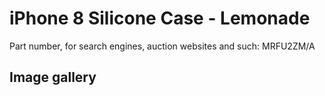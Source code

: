 
# iPhone 8 Silicone Case - Lemonade

Part number, for search engines, auction websites and such: MRFU2ZM/A

## Image gallery

<div style={{ width: "768px" }}>
  <GalleryComponent
    images={[
      {
        original: "/everysource/MRFU2.png",
        thumbnail: "/everypreview/MRFU2.png",
      },
      {
        original: "/everysource/MRFU2_AV1_GOLD.png",
        thumbnail: "/everypreview/MRFU2_AV1_GOLD.png",
      },
      {
        original: "/everysource/MRFU2_AV1_SILVER.png",
        thumbnail: "/everypreview/MRFU2_AV1_SILVER.png",
      },
      {
        original: "/everysource/MRFU2_AV1_SPACE_GRAY.png",
        thumbnail: "/everypreview/MRFU2_AV1_SPACE_GRAY.png",
      },
      {
        original: "/everysource/MRFU2_AV2.png",
        thumbnail: "/everypreview/MRFU2_AV2.png",
      }
    ]}
  />
</div>